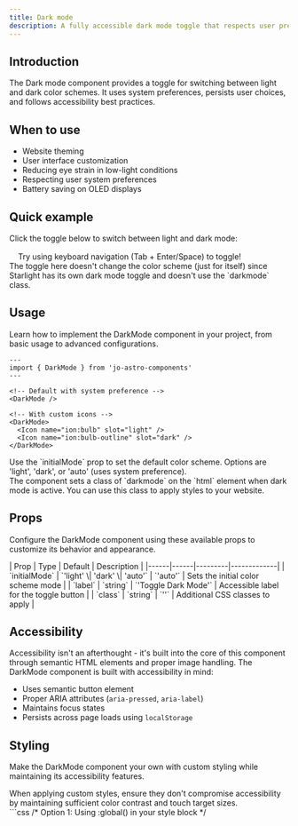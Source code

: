 ```yaml
---
title: Dark mode
description: A fully accessible dark mode toggle that respects user preferences and persists across page loads.
---
```



## Introduction

The Dark mode component provides a toggle for switching between light and dark color schemes. It uses system preferences, persists user choices, and follows accessibility best practices.

## When to use

- Website theming
- User interface customization
- Reducing eye strain in low-light conditions
- Respecting user system preferences
- Battery saving on OLED displays

## Quick example

<div class="not-content">
  <p>Click the toggle below to switch between light and dark mode:</p>
  <div style="display: flex; gap: 1rem; align-items: center; margin-top: 1rem;">
    <DarkMode>
      <Icon name="ion:sunny" slot="light" />
      <Icon name="ion:moon" slot="dark" />
    </DarkMode>
    <span>Try using keyboard navigation (Tab + Enter/Space) to toggle!</span>
  </div>
</div>

<Aside type="caution" title="Example component">
  The toggle here doesn't change the color scheme (just for itself) since Starlight has its own dark mode toggle and doesn't use the `darkmode` class.
</Aside>

## Usage

Learn how to implement the DarkMode component in your project, from basic usage to advanced configurations.

```astro
---
import { DarkMode } from 'jo-astro-components'
---

<!-- Default with system preference -->
<DarkMode />

<!-- With custom icons -->
<DarkMode>
  <Icon name="ion:bulb" slot="light" />
  <Icon name="ion:bulb-outline" slot="dark" />
</DarkMode>
```

<Aside type="tip" title="Initial mode">
  Use the `initialMode` prop to set the default color scheme. Options are 'light', 'dark', or 'auto' (uses system preference).
</Aside>

<Aside title="Class .darkmode">
  The component sets a class of `darkmode` on the `html` element when dark mode is active. You can use this class to apply styles to your website.
</Aside>

## Props

Configure the DarkMode component using these available props to customize its behavior and appearance.

<div class="props-wrapper">
| Prop | Type | Default | Description |
|------|------|---------|-------------|
| `initialMode` | `'light' \| 'dark' \| 'auto'` | `'auto'` | Sets the initial color scheme mode |
| `label` | `string` | `'Toggle Dark Mode'` | Accessible label for the toggle button |
| `class` | `string` | `''` | Additional CSS classes to apply |
</div>

## Accessibility

Accessibility isn't an afterthought - it's built into the core of this component through semantic HTML elements and proper image handling. The DarkMode component is built with accessibility in mind:

- Uses semantic button element
- Proper ARIA attributes (`aria-pressed`, `aria-label`)
- Maintains focus states
- Persists across page loads using `localStorage`

## Styling

Make the DarkMode component your own with custom styling while maintaining its accessibility features.

<Aside type="caution" title="Accessibility considerations">
  When applying custom styles, ensure they don't compromise accessibility by maintaining sufficient color contrast and touch target sizes.
</Aside>

<Tabs>
  <TabItem label="Custom CSS">
    ```css
    /* Option 1: Using :global() in your style block */
    <style>
      :global(.darkmode-toggle) {
        font-size: 1.125rem;
        color: light-dark(hsl(215 8% 45%), hsl(215 8% 65%));
      }

      :global(.darkmode-toggle:hover) {
        color: light-dark(hsl(215 25% 27%), hsl(215 25% 89%));
      }

      /* Dark mode styles applied to html element */
      :global(.darkmode) {
        color-scheme: dark;
        background: hsl(0 0% 10%);
        color: hsl(0 0% 100%);
      }
    </style>

    /* Option 2: Using is:global on the style tag */
    <style is:global>
      .darkmode-toggle {
        font-size: 1.125rem;
        color: light-dark(hsl(215 8% 45%), hsl(215 8% 65%));
      }

      .darkmode-toggle:hover {
        color: light-dark(hsl(215 25% 27%), hsl(215 25% 89%));
      }

      /* Dark mode styles applied to html element */
      .darkmode {
        color-scheme: dark;
        background: hsl(0 0% 10%);
        color: hsl(0 0% 100%);
      }
    </style>
    ```
  </TabItem>
  <TabItem label="Tailwind Classes">
    ```astro
    <DarkMode
      class="text-lg text-gray-600 hover:text-gray-900 dark:text-gray-400 dark:hover:text-gray-100"
    >
      <Icon
        name="ion:sunny"
        slot="light"
        class="w-6 h-6"
      />
      <Icon
        name="ion:moon"
        slot="dark"
        class="w-6 h-6"
      />
    </DarkMode>
    ```
  </TabItem>
</Tabs>

<Aside type="note" title="Style scoping">
  Astro components use scoped styles by default. To override component styles, you'll need to use either `:global()` selectors or the `is:global` directive on your style tag.
</Aside>

## Interactive examples

See the DarkMode component in action with these practical examples demonstrating different variants and styling options.

<Aside type="caution" title="Example component">
  The toggle here doesn't change the color scheme (just for itself) since Starlight has its own dark mode toggle and doesn't use the `darkmode` class.
</Aside>

### Default style

<div class="not-content">
  <DarkMode />
</div>

### With custom icons

<div class="not-content">
  <DarkMode>
    <Icon name="ion:bulb" slot="light" />
    <Icon name="ion:bulb-outline" slot="dark" />
  </DarkMode>
</div>
